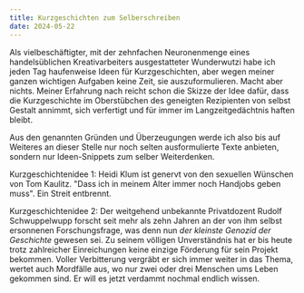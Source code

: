 ```yaml
---
title: Kurzgeschichten zum Selberschreiben
date: 2024-05-22
---
```

Als vielbeschäftigter, mit der zehnfachen Neuronenmenge eines handelsüblichen Kreativarbeiters ausgestatteter Wunderwutzi habe ich jeden Tag haufenweise Ideen für Kurzgeschichten, aber wegen meiner ganzen wichtigen Aufgaben keine Zeit, sie auszuformulieren. Macht aber nichts. Meiner Erfahrung nach reicht schon die Skizze der Idee dafür, dass die Kurzgeschichte im Oberstübchen des geneigten Rezipienten von selbst Gestalt annimmt, sich verfertigt und für immer im Langzeitgedächtnis haften bleibt.

Aus den genannten Gründen und Überzeugungen werde ich also bis auf Weiteres an dieser Stelle nur noch selten ausformulierte Texte anbieten, sondern nur Ideen-Snippets zum selber Weiterdenken. 

Kurzgeschichtenidee 1: Heidi Klum ist genervt von den sexuellen Wünschen von Tom Kaulitz. "Dass ich in meinem Alter immer noch Handjobs geben muss". Ein Streit entbrennt.

Kurzgeschichtenidee 2: Der weitgehend unbekannte Privatdozent Rudolf Schwuppelwupp forscht seit mehr als zehn Jahren an der von ihm selbst ersonnenen Forschungsfrage, was denn nun *der kleinste Genozid der Geschichte* gewesen sei. Zu seinem völligen Unverständnis hat er bis heute trotz zahlreicher Einreichungen keine einzige Förderung für sein Projekt bekommen. Voller Verbitterung vergräbt er sich immer weiter in das Thema, wertet auch Mordfälle aus, wo nur zwei oder drei Menschen ums Leben gekommen sind. Er will es jetzt verdammt nochmal endlich wissen.